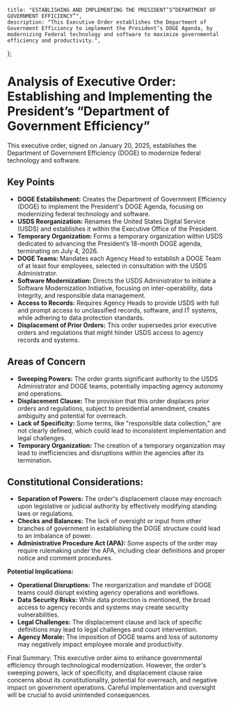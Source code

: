     title: "ESTABLISHING AND IMPLEMENTING THE PRESIDENT’S“DEPARTMENT OF GOVERNMENT EFFICIENCY”",
    description: "This Executive Order establishes the Department of Government Efficiency to implement the President’s DOGE Agenda, by modernizing Federal technology and software to maximize governmental efficiency and productivity.",
};

# Analysis of Executive Order: Establishing and Implementing the President’s “Department of Government Efficiency”

This executive order, signed on January 20, 2025, establishes the Department of Government Efficiency (DOGE) to modernize federal technology and software.

## Key Points

- **DOGE Establishment:** Creates the Department of Government Efficiency (DOGE) to implement the President's DOGE Agenda, focusing on modernizing federal technology and software.
- **USDS Reorganization:** Renames the United States Digital Service (USDS) and establishes it within the Executive Office of the President.
- **Temporary Organization:** Forms a temporary organization within USDS dedicated to advancing the President’s 18-month DOGE agenda, terminating on July 4, 2026.
- **DOGE Teams:** Mandates each Agency Head to establish a DOGE Team of at least four employees, selected in consultation with the USDS Administrator.
- **Software Modernization:** Directs the USDS Administrator to initiate a Software Modernization Initiative, focusing on inter-operability, data integrity, and responsible data management.
- **Access to Records:** Requires Agency Heads to provide USDS with full and prompt access to unclassified records, software, and IT systems, while adhering to data protection standards.
- **Displacement of Prior Orders:** This order supersedes prior executive orders and regulations that might hinder USDS access to agency records and systems.

## Areas of Concern

- **Sweeping Powers:** The order grants significant authority to the USDS Administrator and DOGE teams, potentially impacting agency autonomy and operations.
- **Displacement Clause:** The provision that this order displaces prior orders and regulations, subject to presidential amendment, creates ambiguity and potential for overreach.
- **Lack of Specificity:** Some terms, like "responsible data collection," are not clearly defined, which could lead to inconsistent implementation and legal challenges.
- **Temporary Organization:** The creation of a temporary organization may lead to inefficiencies and disruptions within the agencies after its termination.

## Constitutional Considerations:

- **Separation of Powers:** The order's displacement clause may encroach upon legislative or judicial authority by effectively modifying standing laws or regulations.
- **Checks and Balances:** The lack of oversight or input from other branches of government in establishing the DOGE structure could lead to an imbalance of power.
- **Administrative Procedure Act (APA):** Some aspects of the order may require rulemaking under the APA, including clear definitions and proper notice and comment procedures.

**Potential Implications:**

- **Operational Disruptions:** The reorganization and mandate of DOGE teams could disrupt existing agency operations and workflows.
- **Data Security Risks:** While data protection is mentioned, the broad access to agency records and systems may create security vulnerabilities.
- **Legal Challenges:** The displacement clause and lack of specific definitions may lead to legal challenges and court intervention.
- **Agency Morale:** The imposition of DOGE teams and loss of autonomy may negatively impact employee morale and productivity.

Final Summary:
This executive order aims to enhance governmental efficiency through technological modernization. However, the order's sweeping powers, lack of specificity, and displacement clause raise concerns about its constitutionality, potential for overreach, and negative impact on government operations. Careful implementation and oversight will be crucial to avoid unintended consequences.
